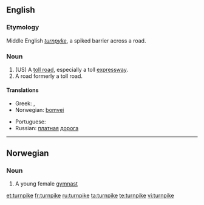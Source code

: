 ==English==

===Etymology===
Middle English ''[[turnpyke]]'', a spiked barrier across a road.

===Noun===
{{en-noun}}

# (US) A [[toll road]], especially a toll [[expressway]].
# A road formerly a toll road.

====Translations====
{{trans-top|toll road, especially a toll expressway}}
* Greek: {{t+|el|αυτοκινητόδρομος|m|tr=aftokinitóðromos}},  {{t+|el|διόδια|n|p|tr=ðióðia}}
* Norwegian: [[bomvei]] {{m}}
{{trans-mid}}
* Portuguese: {{t-|pt|rodovia|f}}
* Russian: [[платный|платная]] [[дорога]] {{f}}
{{trans-bottom}}

----

==Norwegian==

===Noun===
{{no-noun-m1|turnpik}}

# A young female [[gymnast]]

[[et:turnpike]]
[[fr:turnpike]]
[[ru:turnpike]]
[[ta:turnpike]]
[[te:turnpike]]
[[vi:turnpike]]